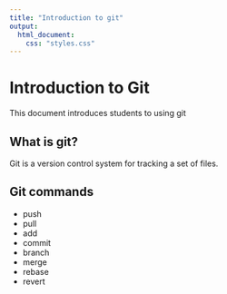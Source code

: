 ```yaml
---
title: "Introduction to git"
output:
  html_document:
    css: "styles.css"
---
```


# Introduction to Git

This document introduces students to using git

## What is git?

Git is a version control system for tracking a set of files.

## Git commands

- push
- pull 
- add
- commit
- branch
- merge
- rebase
- revert

